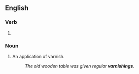 ==English==

===Verb===
{{head|en|verb form}}

# {{present participle of|varnish|lang=en|nocat=1}}

===Noun===
{{en-noun}}

# An application of varnish.
#: ''The old wooden table was given regular '''varnishings'''.''